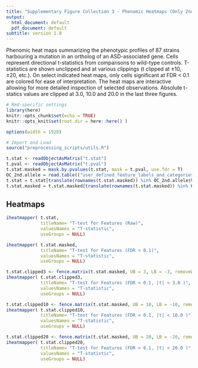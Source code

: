 ```yaml
---
title: "Supplementary Figure Collection 3 - Phenomic Heatmaps (Only 2nd allele or outcrossed strains)."
output:
  html_document: default
  pdf_document: default
subtitle: version 1.0
---
```


Phenomic heat maps summarizing the phenotypic profiles of 87 strains harbouring a mutation in an ortholog of an ASD-associated gene. Cells represent directional t-statistics from comparisons to wild-type controls. T-statistics are shown unclipped and at various clippings (t clipped at ±10, ±20, etc.).  On select indicated heat maps, only cells significant at FDR < 0.1 are colored for ease of interpretation. The heat maps are interactive allowing for more detailed inspection of selected observations. Absolute t-statics values are clipped at 3.0, 10.0 and 20.0 in the last three figures.


```r
# Rmd-specific settings
library(here)
knitr::opts_chunk$set(echo = TRUE)
knitr::opts_knit$set(root.dir = here::here() )

options(width = 1920)

```



```r
# Import and Load
source("preprocessing_scripts/utils.R")

t.stat <- readObjectAsMatrix("t.stat")
t.pval <- readObjectAsMatrix("t.pval")
t.stat.masked = mask.by.pvalues(t.stat, mask = t.pval, use.fdr = T)
OC_2nd.allele = read.table(("user_defined_feature_labels_and_categories/2nd_allele_OC_Strain_genotype_labels_0816_2019.txt"))
t.stat = t.stat[translate(rownames(t.stat.masked)) %in% OC_2nd.allele$V1,]
t.stat.masked = t.stat.masked[translate(rownames(t.stat.masked)) %in% OC_2nd.allele$V1,]

```

## Heatmaps 

```r
iheatmapper( t.stat,
             titleName= "T-test for Features (Raw)",
             valuesNames = "T-statistic",
             useGroups = NULL)

iheatmapper( t.stat.masked,
             titleName= "T-test for Features (FDR < 0.1)",
             valuesNames = "T-statistic",
             useGroups = NULL)

t.stat.clipped3 <- fence.matrix(t.stat.masked, UB = 3, LB = -3, removeWT = T)
iheatmapper( t.stat.clipped3,
             titleName= "T-test for Features (FDR < 0.1, |t| < 3.0 )",
             valuesNames = "T-statistic",
             useGroups = NULL)

t.stat.clipped10 <- fence.matrix(t.stat.masked, UB = 10, LB = -10, removeWT = T)
iheatmapper( t.stat.clipped10,
             titleName= "T-test for Features (FDR < 0.1, |t| < 10.0 )",
             valuesNames = "T-statistic",
             useGroups = NULL)

t.stat.clipped20 <- fence.matrix(t.stat.masked, UB = 20, LB = -20, removeWT = T)
iheatmapper( t.stat.clipped20,
             titleName= "T-test for Features (FDR < 0.1, |t| < 20.0 )",
             valuesNames = "T-statistic",
             useGroups = NULL)
```
